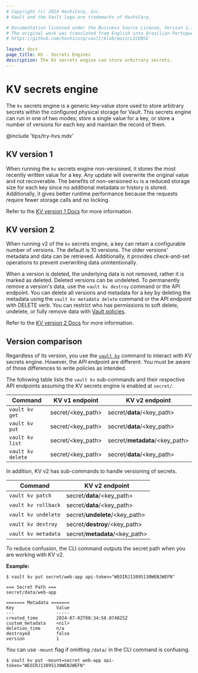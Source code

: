 ```yaml
---
# Copyright (c) 2024 HashiCorp, Inc.
# Vault and the Vault logo are trademarks of HashiCorp.

# Documentation licensed under the Business Source License, Version 1.1.
# The original work was translated from English into Brazilian Portuguese.
# https://github.com/hashicorp/vault/blob/main/LICENSE

layout: docs
page_title: KV - Secrets Engines
description: The KV secrets engine can store arbitrary secrets.
---
```


# KV secrets engine

The `kv` secrets engine is a generic key-value store used to store arbitrary
secrets within the configured physical storage for Vault. This secrets engine
can run in one of two modes; store a single value for a key, or store a number
of versions for each key and maintain the record of them.

@include 'tips/try-hvs.mdx'

## KV version 1

When running the `kv` secrets engine non-versioned, it stores the most recently
written value for a key. Any update will overwrite the original value and not
recoverable. The benefits of non-versioned `kv` is a reduced storage size for
each key since no additional metadata or history is stored. Additionally, it
gives better runtime performance because the requests require fewer storage
calls and no locking.

Refer to the [KV version 1 Docs](/vault/docs/secrets/kv/kv-v1) for more
information.

## KV version 2

When running v2 of the `kv` secrets engine, a key can retain a configurable
number of versions. The default is 10 versions. The older versions' metadata and
data can be retrieved. Additionally, it provides check-and-set operations to
prevent overwriting data unintentionally.

When a version is deleted, the underlying data is not removed, rather it is
marked as deleted. Deleted versions can be undeleted. To permanently remove a
version's data, use the `vault kv destroy` command or the API endpoint. You can
delete all versions and metadata for a key by deleting the metadata using the
`vault kv metadata delete` command or the API endpoint with DELETE verb. You can
restrict who has permissions to soft delete, undelete, or fully remove data with
[Vault policies](/vault/docs/concepts/policies).

Refer to the [KV version 2 Docs](/vault/docs/secrets/kv/kv-v2) for more
information.


## Version comparison

Regardless of its version, you use the [`vault kv`](/vault/docs/commands/kv)
command to interact with KV secrets engine. However, the API endpoint are
different. You must be aware of those differences to write policies as intended.

The following table lists the `vault kv` sub-commands and their respective API
endpoints assuming the KV secrets engine is enabled at `secret/`.


| Command           | KV v1 endpoint    | KV v2 endpoint                 |
| ----------------- | ----------------- | ------------------------------ |
| `vault kv get`    | secret/<key_path> | secret/**data**/<key_path>     |
| `vault kv put`    | secret/<key_path> | secret/**data**/<key_path>     |
| `vault kv list`   | secret/<key_path> | secret/**metadata**/<key_path> |
| `vault kv delete` | secret/<key_path> | secret/**data**/<key_path>     |

In addition, KV v2 has sub-commands to handle versioning of secrets.

| Command             | KV v2 endpoint                 |
| ------------------- | ------------------------------ |
| `vault kv patch`    | secret/**data**/<key_path>     |
| `vault kv rollback` | secret/**data**/<key_path>     |
| `vault kv undelete` | secret/**undelete**/<key_path> |
| `vault kv destroy`  | secret/**destroy**/<key_path>  |
| `vault kv metadata` | secret/**metadata**/<key_path> |


To reduce confusion, the CLI command outputs the secret path when you are
working with KV v2.

**Example:**

<CodeBlockConfig hideClipboard highlight="4">

```shell-session
$ vault kv put secret/web-app api-token="WEOIRJ13895130WENJWEFN"

=== Secret Path ===
secret/data/web-app

======= Metadata =======
Key                Value
---                -----
created_time       2024-07-02T00:34:58.074825Z
custom_metadata    <nil>
deletion_time      n/a
destroyed          false
version            1
```

</CodeBlockConfig>

You can use `-mount` flag if omitting `/data/` in the CLI command is confusing.

```shell-session
$ vault kv put -mount=secret web-app api-token="WEOIRJ13895130WENJWEFN"
```
